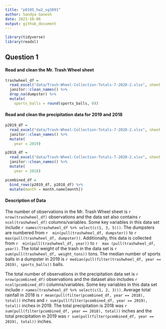 ```yaml
---
title: "p8105_hw2_sg3891"
author: Sandya Ganesh
date: 2021-10-06
output: github_document
---
```


```r
library(tidyverse)
library(readxl)
```
## Question 1

#### Read and clean the Mr. Trash Wheel sheet

```r
trashwheel_df = 
  read_excel("data/Trash-Wheel-Collection-Totals-7-2020-2.xlsx", sheet = 1, range = "A2:N534") %>% 
  janitor::clean_names() %>% 
  drop_na(dumpster) %>% 
  mutate(
    sports_balls = round(sports_balls, 0))
```

#### Read and clean the precipitation data for 2019 and 2018
```r
p2019_df = 
  read_excel("data/Trash-Wheel-Collection-Totals-7-2020-2.xlsx", sheet = 6, range = "A2:B14") %>% 
  janitor::clean_names() %>% 
  mutate(
    year = 2019)

p2018_df = 
  read_excel("data/Trash-Wheel-Collection-Totals-7-2020-2.xlsx", sheet = 7, range = "A2:B14") %>% 
  janitor::clean_names() %>% 
  mutate(
    year = 2018)

pcombined_df =
  bind_rows(p2019_df, p2018_df) %>%
  mutate(month = month.name[month])
```

#### Description of Data
The number of observations in the Mr. Trash Wheel sheet is `r nrow(trashwheel_df)` observations and the data set also contains `r ncol(trashwheel_df)` columns/variables. Some key variables in this data set include `r names(trashwheel_df %>% select(c(1, 3, 5)))`. The dumpsters are numbered from `r  min(pull(trashwheel_df, dumpster))` to `r  max(pull(trashwheel_df, dumpster))`. Additionally, this data is collected from `r  min(pull(trashwheel_df, year))` to `r  max (pull(trashwheel_df, year))`. The total weight of the trash in the data set is `r  sum(pull(trashwheel_df, weight_tons))` tons. The median number of sports balls in a dumpster in 2019 is `r median(pull(filter(trashwheel_df, year == 2019), sports_balls))` balls.

The total number of observations in the precipitation data set is `r nrow(pcombined_df)` observations and the dataset also includes `r ncol(pcombined_df)` columns/variables. Some key variables in this data set include `r names(trashwheel_df %>% select(c(1, 2, 3)))`. Average total rainfall in 2018 is `r mean(pull(filter(pcombined_df, year == 2018), total))` inches and `r sum(pull(filter(pcombined_df, year == 2019), total))` inches in 2019. The total precipitation is 2018 was `r sum(pull(filter(pcombined_df, year == 2018), total))` inches and the total precipitation in 2019 was `r sum(pull(filter(pcombined_df, year == 2019), total))` inches.

